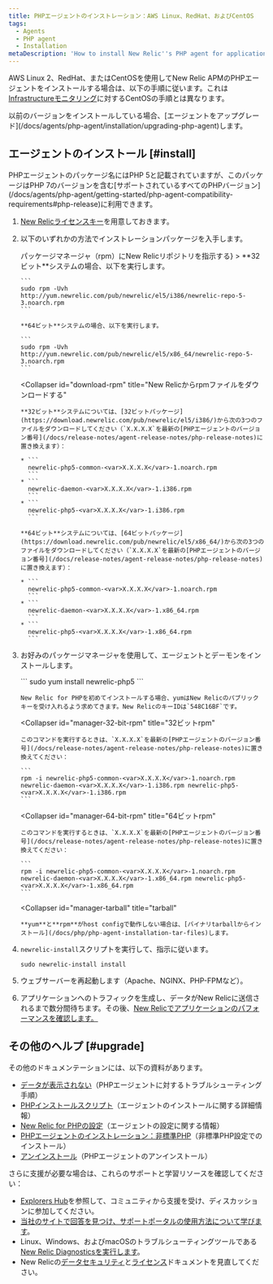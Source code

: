 ```yaml
---
title: PHPエージェントのインストレーション：AWS Linux、RedHat、およびCentOS
tags:
  - Agents
  - PHP agent
  - Installation
metaDescription: 'How to install New Relic''s PHP agent for application performance monitoring with AWS Linux 2, RedHat, or CentOS.'
---
```


AWS Linux 2、RedHat、またはCentOSを使用してNew Relic APMのPHPエージェントをインストールする場合は、以下の手順に従います。これは [Infrastructureモニタリング](/docs/infrastructure/new-relic-infrastructure/installation/install-infrastructure-linux#yum-based)に対するCentOSの手順とは異なります。

<Callout variant="important">
  以前のバージョンをインストールしている場合、[エージェントをアップグレード](/docs/agents/php-agent/installation/upgrading-php-agent)します。
</Callout>

## エージェントのインストール [#install]

<Callout variant="tip">
  PHPエージェントのパッケージ名にはPHP 5と記載されていますが、このパッケージはPHP 7のバージョンを含む[サポートされているすべてのPHPバージョン](/docs/agents/php-agent/getting-started/php-agent-compatibility-requirements#php-release)に利用できます。
</Callout>

1. [New Relicライセンスキー](/docs/agents/php-agent/getting-started/php-agent-compatibility-requirements#license_key)を用意しておきます。
2. 以下のいずれかの方法でインストレーションパッケージを入手します。

   <CollapserGroup>
     <Collapser
       id="tell-rpm"
       title={<>パッケージマネージャ（<InlineCode>rpm</InlineCode>）にNew Relicリポジトリを指示する</>}
     >
       **32ビット**システムの場合、以下を実行します。

       ```
       sudo rpm -Uvh http://yum.newrelic.com/pub/newrelic/el5/i386/newrelic-repo-5-3.noarch.rpm
       ```

       **64ビット**システムの場合、以下を実行します。

       ```
       sudo rpm -Uvh http://yum.newrelic.com/pub/newrelic/el5/x86_64/newrelic-repo-5-3.noarch.rpm
       ```
     </Collapser>

     <Collapser
       id="download-rpm"
       title="New Relicからrpmファイルをダウンロードする"
     >
       **32ビット**システムについては、[32ビットパッケージ](https://download.newrelic.com/pub/newrelic/el5/i386/)から次の3つのファイルをダウンロードしてください（`X.X.X.X`を最新の[PHPエージェントのバージョン番号](/docs/release-notes/agent-release-notes/php-release-notes)に置き換えます）：

       * ```
         newrelic-php5-common-<var>X.X.X.X</var>-1.noarch.rpm
         ```
       * ```
         newrelic-daemon-<var>X.X.X.X</var>-1.i386.rpm
         ```
       * ```
         newrelic-php5-<var>X.X.X.X</var>-1.i386.rpm
         ```

       **64ビット**システムについては、[64ビットパッケージ](https://download.newrelic.com/pub/newrelic/el5/x86_64/)から次の3つのファイルをダウンロードしてください（`X.X.X.X`を最新の[PHPエージェントのバージョン番号](/docs/release-notes/agent-release-notes/php-release-notes)に置き換えます）：

       * ```
         newrelic-php5-common-<var>X.X.X.X</var>-1.noarch.rpm
         ```
       * ```
         newrelic-daemon-<var>X.X.X.X</var>-1.x86_64.rpm
         ```
       * ```
         newrelic-php5-<var>X.X.X.X</var>-1.x86_64.rpm
         ```
     </Collapser>
   </CollapserGroup>
3. お好みのパッケージマネージャを使用して、エージェントとデーモンをインストールします。

   <CollapserGroup>
     <Collapser
       id="manager-yum"
       title="yum"
     >
       ```
       sudo yum install newrelic-php5
       ```

       New Relic for PHPを初めてインストールする場合、yumはNew Relicのパブリックキーを受け入れるよう求めてきます。New RelicのキーIDは`548C16BF`です。
     </Collapser>

     <Collapser
       id="manager-32-bit-rpm"
       title="32ビットrpm"
     >
       このコマンドを実行するときは、`X.X.X.X`を最新の[PHPエージェントのバージョン番号](/docs/release-notes/agent-release-notes/php-release-notes)に置き換えてください：

       ```
       rpm -i newrelic-php5-common-<var>X.X.X.X</var>-1.noarch.rpm newrelic-daemon-<var>X.X.X.X</var>-1.i386.rpm newrelic-php5-<var>X.X.X.X</var>-1.i386.rpm
       ```
     </Collapser>

     <Collapser
       id="manager-64-bit-rpm"
       title="64ビットrpm"
     >
       このコマンドを実行するときは、`X.X.X.X`を最新の[PHPエージェントのバージョン番号](/docs/release-notes/agent-release-notes/php-release-notes)に置き換えてください：

       ```
       rpm -i newrelic-php5-common-<var>X.X.X.X</var>-1.noarch.rpm newrelic-daemon-<var>X.X.X.X</var>-1.x86_64.rpm newrelic-php5-<var>X.X.X.X</var>-1.x86_64.rpm
       ```
     </Collapser>

     <Collapser
       id="manager-tarball"
       title="tarball"
     >
       **yum**と**rpm**がhost configで動作しない場合は、[バイナリtarballからインストール](/docs/php/php-agent-installation-tar-files)します。
     </Collapser>
   </CollapserGroup>
4. `newrelic-install`スクリプトを実行して、指示に従います。

   ```
   sudo newrelic-install install
   ```
5. ウェブサーバーを再起動します（Apache、NGINX、PHP-FPMなど）。
6. アプリケーションへのトラフィックを生成し、データがNew Relicに送信されるまで数分間待ちます。その後、[New Relicでアプリケーションのパフォーマンスを確認します。](/docs/apm/applications-menu/monitoring/apm-overview-page)

## その他のヘルプ [#upgrade]

その他のドキュメンテーションには、以下の資料があります。

* [データが表示されない](/docs/agents/php-agent/troubleshooting/no-data-appears-php)（PHPエージェントに対するトラブルシューティング手順）
* [PHPインストールスクリプト](/docs/php/the-newrelic-install-script)（エージェントのインストールに関する詳細情報）
* [New Relic for PHPの設定](/docs/agents/php-agent/getting-started/new-relic-php#configuration)（エージェントの設定に関する情報）
* [PHPエージェントのインストレーション：非標準PHP](/docs/php/php-agent-installation-non-standard-php)（非標準PHP設定でのインストール）
* [アンインストール](/docs/agents/php-agent/advanced-installation/uninstalling-php-agent)（PHPエージェントのアンインストール）

さらに支援が必要な場合は、これらのサポートと学習リソースを確認してください：

* [Explorers Hub](https://discuss.newrelic.com/)を参照して、コミュニティから支援を受け、ディスカッションに参加してください。
* [当社のサイトで回答を見つけ、サポートポータルの使用方法について学びます](/docs/using-new-relic/welcome-new-relic/get-started/find-help-use-support-portal)。
* Linux、Windows、およびmacOSのトラブルシューティングツールである[New Relic Diagnosticsを実行します](/docs/using-new-relic/cross-product-functions/troubleshooting/new-relic-diagnostics)。
* New Relicの[データセキュリティ](/docs/security)と[ライセンス](/docs/licenses)ドキュメントを見直してください。
